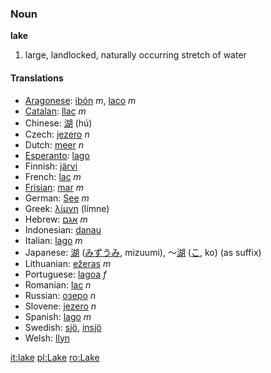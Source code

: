 === Noun ===

'''lake'''

# large, landlocked, naturally occurring stretch of water

==== Translations ====
*[[Aragonese]]: [[ibón]] ''m'', [[laco]] ''m''
*[[Catalan]]: [[llac]] ''m''
*Chinese: [[湖]] (hú)
*Czech: [[jezero]] ''n''
*Dutch: [[meer]] ''n''
*[[Esperanto]]: [[lago]]
*Finnish: [[järvi]]
*French: [[lac]] ''m''
*[[Frisian]]: [[mar]] ''m''
*German: [[See]] ''m''
*Greek: ­­­­­[[λίμνη]] (l&iacute;mne)
*Hebrew: [[אגם]] ''m''
*Indonesian: [[danau]]
*Italian: [[lago]] ''m''
*Japanese: [[湖]] ([[みずうみ]], mizuumi), ～[[湖]] ([[こ]], ko) (as suffix)
*Lithuanian: [[ežeras]] ''m''
*Portuguese: [[lagoa]] ''f''
*Romanian: [[lac]] ''n''
*Russian: [[озеро]] ''n''
*Slovene: [[jezero]] ''n''
*Spanish: [[lago]] ''m''
*Swedish: [[sjö]], [[insjö]]
*Welsh: [[llyn]]

[[it:lake]]
[[pl:Lake]]
[[ro:Lake]]
